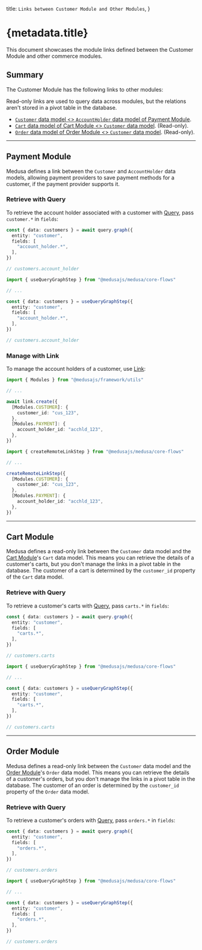
  title: `Links between Customer Module and Other Modules`,
}

# {metadata.title}

This document showcases the module links defined between the Customer Module and other commerce modules.

## Summary

The Customer Module has the following links to other modules:

<Note title="Tip">

Read-only links are used to query data across modules, but the relations aren't stored in a pivot table in the database.

</Note>

- [`Customer` data model \<\> `AccountHolder` data model of Payment Module](#payment-module).
- [`Cart` data model of Cart Module \<\> `Customer` data model](#cart-module). (Read-only).
- [`Order` data model of Order Module \<\> `Customer` data model](#order-module). (Read-only).

---

## Payment Module

Medusa defines a link between the `Customer` and `AccountHolder` data models, allowing payment providers to save payment methods for a customer, if the payment provider supports it.

### Retrieve with Query

To retrieve the account holder associated with a customer with [Query](!docs!/learn/fundamentals/module-links/query), pass `customer.*` in `fields`:

<CodeTabs group="relation-query">
  <CodeTab label="query.graph" value="method">

```ts
const { data: customers } = await query.graph({
  entity: "customer",
  fields: [
    "account_holder.*",
  ],
})

// customers.account_holder
```

  </CodeTab>
  <CodeTab label="useQueryGraphStep" value="step">

```ts
import { useQueryGraphStep } from "@medusajs/medusa/core-flows"

// ...

const { data: customers } = useQueryGraphStep({
  entity: "customer",
  fields: [
    "account_holder.*",
  ],
})

// customers.account_holder
```

  </CodeTab>
</CodeTabs>

### Manage with Link

To manage the account holders of a customer, use [Link](!docs!/learn/fundamentals/module-links/link):

<CodeTabs group="relation-link">
  <CodeTab label="link.create" value="method">

```ts
import { Modules } from "@medusajs/framework/utils"

// ...

await link.create({
  [Modules.CUSTOMER]: {
    customer_id: "cus_123",
  },
  [Modules.PAYMENT]: {
    account_holder_id: "acchld_123",
  },
})
```

  </CodeTab>
  <CodeTab label="createRemoteLinkStep" value="step">

```ts
import { createRemoteLinkStep } from "@medusajs/medusa/core-flows"

// ...

createRemoteLinkStep({
  [Modules.CUSTOMER]: {
    customer_id: "cus_123",
  },
  [Modules.PAYMENT]: {
    account_holder_id: "acchld_123",
  },
})
```

  </CodeTab>
</CodeTabs>

---

## Cart Module

Medusa defines a read-only link between the `Customer` data model and the [Cart Module](../../cart/page.mdx)'s `Cart` data model. This means you can retrieve the details of a customer's carts, but you don't manage the links in a pivot table in the database. The customer of a cart is determined by the `customer_id` property of the `Cart` data model.

### Retrieve with Query

To retrieve a customer's carts with [Query](!docs!/learn/fundamentals/module-links/query), pass `carts.*` in `fields`:

<CodeTabs group="relation-query">
  <CodeTab label="query.graph" value="method">

```ts
const { data: customers } = await query.graph({
  entity: "customer",
  fields: [
    "carts.*",
  ],
})

// customers.carts
```

  </CodeTab>
  <CodeTab label="useQueryGraphStep" value="step">

```ts
import { useQueryGraphStep } from "@medusajs/medusa/core-flows"

// ...

const { data: customers } = useQueryGraphStep({
  entity: "customer",
  fields: [
    "carts.*",
  ],
})

// customers.carts
```

  </CodeTab>
</CodeTabs>

---

## Order Module

Medusa defines a read-only link between the `Customer` data model and the [Order Module](../../order/page.mdx)'s `Order` data model. This means you can retrieve the details of a customer's orders, but you don't manage the links in a pivot table in the database. The customer of an order is determined by the `customer_id` property of the `Order` data model.

### Retrieve with Query

To retrieve a customer's orders with [Query](!docs!/learn/fundamentals/module-links/query), pass `orders.*` in `fields`:

<CodeTabs group="relation-query">
  <CodeTab label="query.graph" value="method">

```ts
const { data: customers } = await query.graph({
  entity: "customer",
  fields: [
    "orders.*",
  ],
})

// customers.orders
```

  </CodeTab>
  <CodeTab label="useQueryGraphStep" value="step">

```ts
import { useQueryGraphStep } from "@medusajs/medusa/core-flows"

// ...

const { data: customers } = useQueryGraphStep({
  entity: "customer",
  fields: [
    "orders.*",
  ],
})

// customers.orders
```

  </CodeTab>
</CodeTabs>